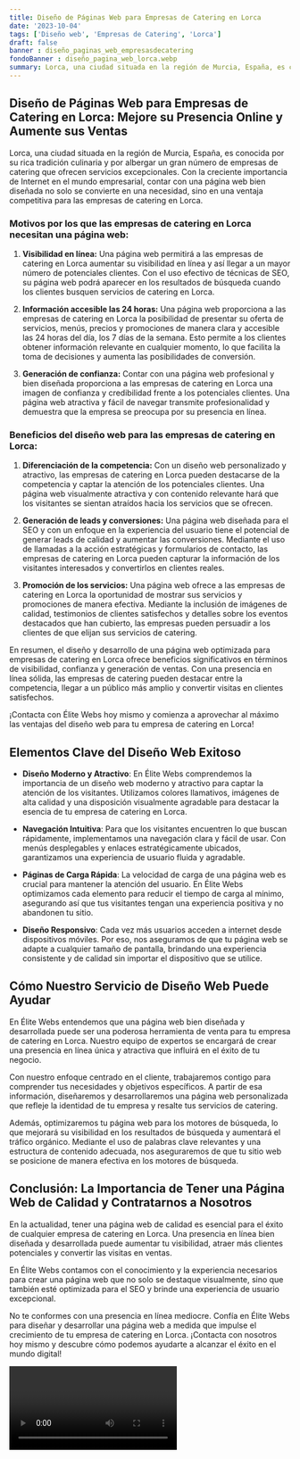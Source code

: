 ```yaml
---
title: Diseño de Páginas Web para Empresas de Catering en Lorca
date: '2023-10-04'
tags: ['Diseño web', 'Empresas de Catering', 'Lorca']
draft: false
banner : diseño_paginas_web_empresasdecatering
fondoBanner : diseño_pagina_web_lorca.webp
summary: Lorca, una ciudad situada en la región de Murcia, España, es conocida por su rica tradición culinaria y por albergar un gran número de empresas de catering que ofrecen servicios excepcionales. Con la creciente importancia de Internet en el mundo empresarial, contar con una página web bien diseñada no solo se convierte en una necesidad, sino en una ventaja competitiva para las empresas de catering en Lorca.
---
```


## **Diseño de Páginas Web para Empresas de Catering en Lorca: Mejore su Presencia Online y Aumente sus Ventas**

Lorca, una ciudad situada en la región de Murcia, España, es conocida por su rica tradición culinaria y por albergar un gran número de empresas de catering que ofrecen servicios excepcionales. Con la creciente importancia de Internet en el mundo empresarial, contar con una página web bien diseñada no solo se convierte en una necesidad, sino en una ventaja competitiva para las empresas de catering en Lorca.

### **Motivos por los que las empresas de catering en Lorca necesitan una página web:**

1. **Visibilidad en línea:** Una página web permitirá a las empresas de catering en Lorca aumentar su visibilidad en línea y así llegar a un mayor número de potenciales clientes. Con el uso efectivo de técnicas de SEO, su página web podrá aparecer en los resultados de búsqueda cuando los clientes busquen servicios de catering en Lorca.

2. **Información accesible las 24 horas:** Una página web proporciona a las empresas de catering en Lorca la posibilidad de presentar su oferta de servicios, menús, precios y promociones de manera clara y accesible las 24 horas del día, los 7 días de la semana. Esto permite a los clientes obtener información relevante en cualquier momento, lo que facilita la toma de decisiones y aumenta las posibilidades de conversión.

3. **Generación de confianza:** Contar con una página web profesional y bien diseñada proporciona a las empresas de catering en Lorca una imagen de confianza y credibilidad frente a los potenciales clientes. Una página web atractiva y fácil de navegar transmite profesionalidad y demuestra que la empresa se preocupa por su presencia en línea.

### **Beneficios del diseño web para las empresas de catering en Lorca:**

1. **Diferenciación de la competencia:** Con un diseño web personalizado y atractivo, las empresas de catering en Lorca pueden destacarse de la competencia y captar la atención de los potenciales clientes. Una página web visualmente atractiva y con contenido relevante hará que los visitantes se sientan atraídos hacia los servicios que se ofrecen.

2. **Generación de leads y conversiones:** Una página web diseñada para el SEO y con un enfoque en la experiencia del usuario tiene el potencial de generar leads de calidad y aumentar las conversiones. Mediante el uso de llamadas a la acción estratégicas y formularios de contacto, las empresas de catering en Lorca pueden capturar la información de los visitantes interesados y convertirlos en clientes reales.

3. **Promoción de los servicios:** Una página web ofrece a las empresas de catering en Lorca la oportunidad de mostrar sus servicios y promociones de manera efectiva. Mediante la inclusión de imágenes de calidad, testimonios de clientes satisfechos y detalles sobre los eventos destacados que han cubierto, las empresas pueden persuadir a los clientes de que elijan sus servicios de catering.

En resumen, el diseño y desarrollo de una página web optimizada para empresas de catering en Lorca ofrece beneficios significativos en términos de visibilidad, confianza y generación de ventas. Con una presencia en línea sólida, las empresas de catering pueden destacar entre la competencia, llegar a un público más amplio y convertir visitas en clientes satisfechos.

¡Contacta con Élite Webs hoy mismo y comienza a aprovechar al máximo las ventajas del diseño web para tu empresa de catering en Lorca!

<GifSeo />

<Cta />

## Elementos Clave del Diseño Web Exitoso

- **Diseño Moderno y Atractivo**: En Élite Webs comprendemos la importancia de un diseño web moderno y atractivo para captar la atención de los visitantes. Utilizamos colores llamativos, imágenes de alta calidad y una disposición visualmente agradable para destacar la esencia de tu empresa de catering en Lorca.

- **Navegación Intuitiva**: Para que los visitantes encuentren lo que buscan rápidamente, implementamos una navegación clara y fácil de usar. Con menús desplegables y enlaces estratégicamente ubicados, garantizamos una experiencia de usuario fluida y agradable.

- **Páginas de Carga Rápida**: La velocidad de carga de una página web es crucial para mantener la atención del usuario. En Élite Webs optimizamos cada elemento para reducir el tiempo de carga al mínimo, asegurando así que tus visitantes tengan una experiencia positiva y no abandonen tu sitio.

- **Diseño Responsivo**: Cada vez más usuarios acceden a internet desde dispositivos móviles. Por eso, nos aseguramos de que tu página web se adapte a cualquier tamaño de pantalla, brindando una experiencia consistente y de calidad sin importar el dispositivo que se utilice.

## Cómo Nuestro Servicio de Diseño Web Puede Ayudar

En Élite Webs entendemos que una página web bien diseñada y desarrollada puede ser una poderosa herramienta de venta para tu empresa de catering en Lorca. Nuestro equipo de expertos se encargará de crear una presencia en línea única y atractiva que influirá en el éxito de tu negocio.

Con nuestro enfoque centrado en el cliente, trabajaremos contigo para comprender tus necesidades y objetivos específicos. A partir de esa información, diseñaremos y desarrollaremos una página web personalizada que refleje la identidad de tu empresa y resalte tus servicios de catering.

Además, optimizaremos tu página web para los motores de búsqueda, lo que mejorará su visibilidad en los resultados de búsqueda y aumentará el tráfico orgánico. Mediante el uso de palabras clave relevantes y una estructura de contenido adecuada, nos aseguraremos de que tu sitio web se posicione de manera efectiva en los motores de búsqueda.

## Conclusión: La Importancia de Tener una Página Web de Calidad y Contratarnos a Nosotros

En la actualidad, tener una página web de calidad es esencial para el éxito de cualquier empresa de catering en Lorca. Una presencia en línea bien diseñada y desarrollada puede aumentar tu visibilidad, atraer más clientes potenciales y convertir las visitas en ventas.

En Élite Webs contamos con el conocimiento y la experiencia necesarios para crear una página web que no solo se destaque visualmente, sino que también esté optimizada para el SEO y brinde una experiencia de usuario excepcional.

No te conformes con una presencia en línea mediocre. Confía en Élite Webs para diseñar y desarrollar una página web a medida que impulse el crecimiento de tu empresa de catering en Lorca. ¡Contacta con nosotros hoy mismo y descubre cómo podemos ayudarte a alcanzar el éxito en el mundo digital!

<Video />

<CtaBot job='Empresas de Catering' city='Lorca'/>

<Gmaps query='Lorca+españa+maps' />